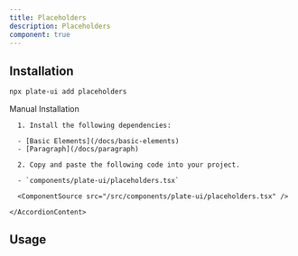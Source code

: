 ```yaml
---
title: Placeholders
description: Placeholders
component: true
---
```


[//]: # '<ComponentExample src="/src/components/examples/PlaygroundDemo.tsx">'
[//]: # '  <PlaygroundDemo />'
[//]: # '</ComponentExample>'

## Installation

```bash
npx plate-ui add placeholders
```

<Accordion type="single" collapsible>
  <AccordionItem value="manual-installation">
    <AccordionTrigger>Manual Installation</AccordionTrigger>
    <AccordionContent>

      1. Install the following dependencies:

      - [Basic Elements](/docs/basic-elements)
      - [Paragraph](/docs/paragraph)

      2. Copy and paste the following code into your project.

      - `components/plate-ui/placeholders.tsx`

      <ComponentSource src="/src/components/plate-ui/placeholders.tsx" />

    </AccordionContent>

  </AccordionItem>
</Accordion>

## Usage

```tsx

```

```tsx

```
